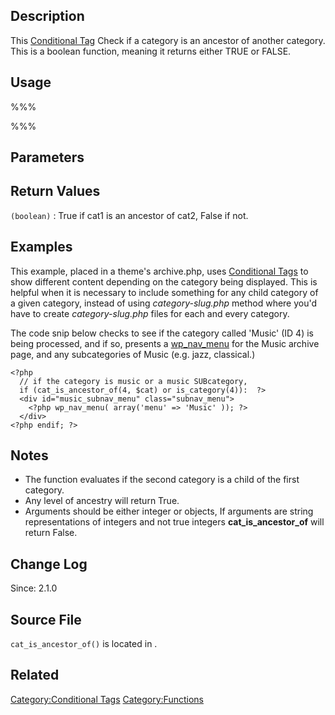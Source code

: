 {{Languages|
{{en|Function Reference/cat_is_ancestor_of}}
{{ja|関数リファレンス/cat_is_ancestor_of}}
}}

== Description ==

This [[Conditional Tags|Conditional Tag]] Check if a category is an ancestor of another category. This is a boolean function, meaning it returns either TRUE or FALSE.

== Usage ==

%%% <?php cat_is_ancestor_of( $cat1, $cat2 ); ?> %%%

== Parameters ==

{{Parameter|$cat1|int/object|ID or object to check if this is the parent category.}}
{{Parameter|$cat2|int/object|The child category.}}

== Return Values ==

; <tt>(boolean)</tt> : True if cat1 is an ancestor of cat2, False if not.

== Examples ==

This example, placed in a theme's archive.php, uses [[Conditional Tags]] to show different content depending on the category being displayed.  This is helpful when it is necessary to include something for any child category of a given category, instead of using ''category-slug.php'' method where you'd have to create ''category-slug.php'' files for each and every category.

The code snip below checks to see if the category called 'Music' (ID 4) is being processed, and if so, presents a [[Function Reference/wp_nav_menu|wp_nav_menu]] for the Music archive page, and any subcategories of Music (e.g. jazz, classical.)

<pre>
<?php 
  // if the category is music or a music SUBcategory, 
  if (cat_is_ancestor_of(4, $cat) or is_category(4)):  ?>
  <div id="music_subnav_menu" class="subnav_menu">
    <?php wp_nav_menu( array('menu' => 'Music' )); ?>
  </div>
<?php endif; ?>
</pre>

== Notes ==

* The function evaluates if the second category is a child of the first category.
* Any level of ancestry will return True.
* Arguments should be either integer or objects, If arguments are string representations of integers and not true integers '''cat_is_ancestor_of''' will return False.

== Change Log ==

Since: 2.1.0

== Source File ==

<tt>cat_is_ancestor_of()</tt> is located in {{Trac|wp-includes/category.php}}.

== Related ==

{{Conditional Tags}}

{{Tag Footer}}

[[Category:Conditional Tags]]
[[Category:Functions]]